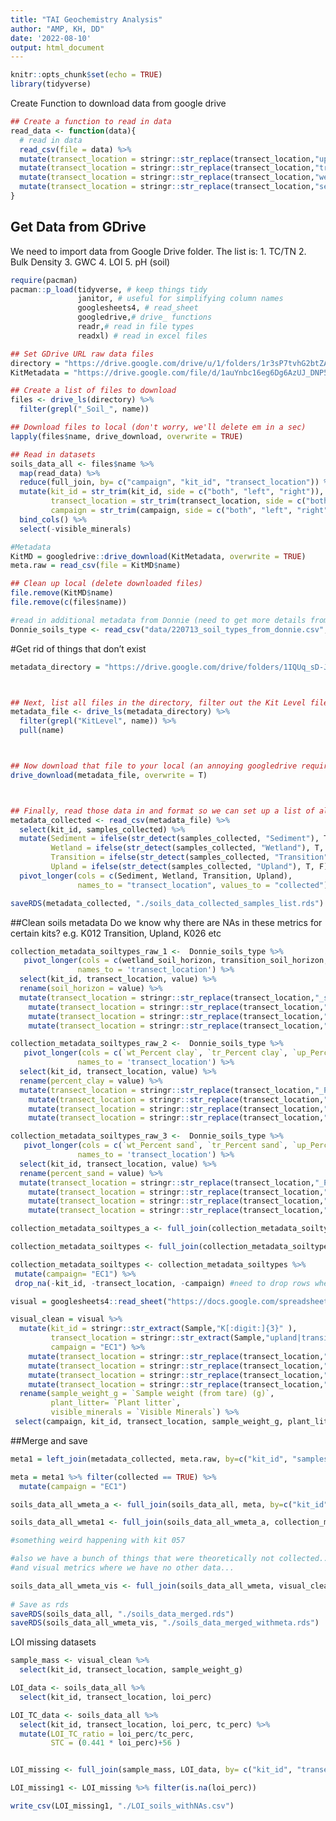 ```yaml
---
title: "TAI Geochemistry Analysis"
author: "AMP, KH, DD"
date: '2022-08-10'
output: html_document
---
```


```r
knitr::opts_chunk$set(echo = TRUE)
library(tidyverse)
```

Create Function to download data from google drive

```r
## Create a function to read in data
read_data <- function(data){
  # read in data
  read_csv(file = data) %>%
  mutate(transect_location = stringr::str_replace(transect_location,"upland","Upland"))  %>%
  mutate(transect_location = stringr::str_replace(transect_location,"transition","Transition"))  %>% 
  mutate(transect_location = stringr::str_replace(transect_location,"wetland","Wetland")) %>%
  mutate(transect_location = stringr::str_replace(transect_location,"sediment","Sediment"))  
}

```
## Get Data from GDrive

We need to import data from Google Drive folder.
The list is:
1. TC/TN
2. Bulk Density 
3. GWC
4. LOI
5. pH (soil)


```r

require(pacman)
pacman::p_load(tidyverse, # keep things tidy
               janitor, # useful for simplifying column names
               googlesheets4, # read_sheet 
               googledrive,# drive_ functions
               readr,# read in file types
               readxl) # read in excel files

## Set GDrive URL raw data files
directory = "https://drive.google.com/drive/u/1/folders/1r3sP7tvhG2btZACvxZUdtrtSiLVGUUGp"
KitMetadata = "https://drive.google.com/file/d/1auYnbc16eg6Dg6AzUJ_DNP5UOd2H-7Kl/view?usp=sharing"

## Create a list of files to download
files <- drive_ls(directory) %>% 
  filter(grepl("_Soil_", name))

## Download files to local (don't worry, we'll delete em in a sec)
lapply(files$name, drive_download, overwrite = TRUE)

## Read in datasets
soils_data_all <- files$name %>% 
  map(read_data) %>% 
  reduce(full_join, by= c("campaign", "kit_id", "transect_location")) %>%
  mutate(kit_id = str_trim(kit_id, side = c("both", "left", "right")),
         transect_location = str_trim(transect_location, side = c("both", "left", "right")),
         campaign = str_trim(campaign, side = c("both", "left", "right"))) %>%
  bind_cols() %>%
  select(-visible_minerals)

#Metadata 
KitMD = googledrive::drive_download(KitMetadata, overwrite = TRUE)
meta.raw = read_csv(file = KitMD$name)

## Clean up local (delete downloaded files)
file.remove(KitMD$name)
file.remove(c(files$name))

#read in additional metadata from Donnie (need to get more details from him)
Donnie_soils_type <- read_csv("data/220713_soil_types_from_donnie.csv", show_col_types = FALSE)

```
#Get rid of things that don't exist 
```r
metadata_directory = "https://drive.google.com/drive/folders/1IQUq_sD-Jama7ajaZl1zW_9zlWfyCohn"



## Next, list all files in the directory, filter out the Kit Level file and snag the file name
metadata_file <- drive_ls(metadata_directory) %>%
  filter(grepl("KitLevel", name)) %>%
  pull(name)



## Now download that file to your local (an annoying googledrive requirement)
drive_download(metadata_file, overwrite = T)



## Finally, read those data in and format so we can set up a list of all samples received
metadata_collected <- read_csv(metadata_file) %>%
  select(kit_id, samples_collected) %>%
  mutate(Sediment = ifelse(str_detect(samples_collected, "Sediment"), T, F),
         Wetland = ifelse(str_detect(samples_collected, "Wetland"), T, F),
         Transition = ifelse(str_detect(samples_collected, "Transition"), T, F),
         Upland = ifelse(str_detect(samples_collected, "Upland"), T, F)) %>%
  pivot_longer(cols = c(Sediment, Wetland, Transition, Upland),
               names_to = "transect_location", values_to = "collected")

saveRDS(metadata_collected, "./soils_data_collected_samples_list.rds")

```

##Clean soils metadata
Do we know why there are NAs in these metrics for certain kits?
e.g. K012 Transition, Upland, K026 etc 

```r
collection_metadata_soiltypes_raw_1 <-  Donnie_soils_type %>%
   pivot_longer(cols = c(wetland_soil_horizon, transition_soil_horizon, upland_soil_horizon),
               names_to = 'transect_location') %>% 
  select(kit_id, transect_location, value) %>%
  rename(soil_horizon = value) %>%
  mutate(transect_location = stringr::str_replace(transect_location,"_soil_horizon", "")) %>%
    mutate(transect_location = stringr::str_replace(transect_location,"upland","Upland"))  %>%
    mutate(transect_location = stringr::str_replace(transect_location,"transition","Transition"))  %>% 
    mutate(transect_location = stringr::str_replace(transect_location,"wetland","Wetland"))  

collection_metadata_soiltypes_raw_2 <-  Donnie_soils_type %>%
   pivot_longer(cols = c(`wt_Percent clay`, `tr_Percent clay`, `up_Percent clay`),
               names_to = 'transect_location') %>% 
  select(kit_id, transect_location, value) %>%
  rename(percent_clay = value) %>%
  mutate(transect_location = stringr::str_replace(transect_location,"_Percent clay", "")) %>%
    mutate(transect_location = stringr::str_replace(transect_location,"up","Upland"))  %>%
    mutate(transect_location = stringr::str_replace(transect_location,"tr","Transition"))  %>% 
    mutate(transect_location = stringr::str_replace(transect_location,"wt","Wetland"))  

collection_metadata_soiltypes_raw_3 <-  Donnie_soils_type %>%
   pivot_longer(cols = c(`wt_Percent sand`, `tr_Percent sand`, `up_Percent sand`),
               names_to = 'transect_location') %>% 
  select(kit_id, transect_location, value) %>%
  rename(percent_sand = value) %>%
  mutate(transect_location = stringr::str_replace(transect_location,"_Percent sand", "")) %>%
    mutate(transect_location = stringr::str_replace(transect_location,"up","Upland"))  %>%
    mutate(transect_location = stringr::str_replace(transect_location,"tr","Transition"))  %>% 
    mutate(transect_location = stringr::str_replace(transect_location,"wt","Wetland"))  

collection_metadata_soiltypes_a <- full_join(collection_metadata_soiltypes_raw_1, collection_metadata_soiltypes_raw_2, by=c("kit_id","transect_location"))

collection_metadata_soiltypes <- full_join(collection_metadata_soiltypes_a, collection_metadata_soiltypes_raw_3, by=c("kit_id","transect_location"))

collection_metadata_soiltypes <- collection_metadata_soiltypes %>%
 mutate(campaign= "EC1") %>%
 drop_na(-kit_id, -transect_location, -campaign) #need to drop rows where all 3 variables are NA

```

```r
visual = googlesheets4::read_sheet("https://docs.google.com/spreadsheets/d/1Swr2Qx-mBXrhRPIpGf-YehSEC6zOwTPKB3u2K9s2Z7A/edit#gid=1593904722")

visual_clean = visual %>%
  mutate(kit_id = stringr::str_extract(Sample,"K[:digit:]{3}" ),
         transect_location = stringr::str_extract(Sample,"upland|transition|wetland|sediment" ),
         campaign = "EC1") %>%
    mutate(transect_location = stringr::str_replace(transect_location,"upland","Upland"))  %>%
    mutate(transect_location = stringr::str_replace(transect_location,"transition","Transition"))  %>% 
    mutate(transect_location = stringr::str_replace(transect_location,"wetland","Wetland")) %>%
    mutate(transect_location = stringr::str_replace(transect_location,"sediment","Sediment")) %>%
  rename(sample_weight_g = `Sample weight (from tare) (g)`,
         plant_litter= `Plant litter`,
         visible_minerals = `Visible Minerals`) %>%
 select(campaign, kit_id, transect_location, sample_weight_g, plant_litter, visible_minerals)
```
               
##Merge and save
```r

meta1 = left_join(metadata_collected, meta.raw, by=c("kit_id", "samples_collected"))

meta = meta1 %>% filter(collected == TRUE) %>%
  mutate(campaign = "EC1")

soils_data_all_wmeta_a <- full_join(soils_data_all, meta, by=c("kit_id", "transect_location", "campaign"))

soils_data_all_wmeta1 <- full_join(soils_data_all_wmeta_a, collection_metadata_soiltypes, by=c("kit_id","transect_location","campaign"))

#something weird happening with kit 057

#also we have a bunch of things that were theoretically not collected... 
#and visual metrics where we have no other data...

soils_data_all_wmeta_vis <- full_join(soils_data_all_wmeta, visual_clean, by=c("kit_id", "transect_location", "campaign"))
  
# Save as rds
saveRDS(soils_data_all, "./soils_data_merged.rds")
saveRDS(soils_data_all_wmeta_vis, "./soils_data_merged_withmeta.rds")
```

LOI missing datasets 
```r

sample_mass <- visual_clean %>%
  select(kit_id, transect_location, sample_weight_g)

LOI_data <- soils_data_all %>%
  select(kit_id, transect_location, loi_perc)

LOI_TC_data <- soils_data_all %>%
  select(kit_id, transect_location, loi_perc, tc_perc) %>%
  mutate(LOI_TC_ratio = loi_perc/tc_perc,
         STC = (0.441 * loi_perc)+56 )


LOI_missing <- full_join(sample_mass, LOI_data, by= c("kit_id", "transect_location"))

LOI_missing1 <- LOI_missing %>% filter(is.na(loi_perc))

write_csv(LOI_missing1, "./LOI_soils_withNAs.csv")

```
